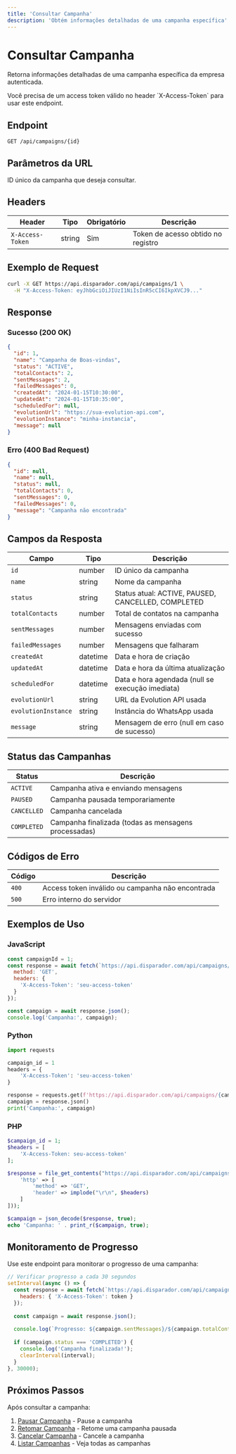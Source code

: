 ```yaml
---
title: 'Consultar Campanha'
description: 'Obtém informações detalhadas de uma campanha específica'
---
```


# Consultar Campanha

Retorna informações detalhadas de uma campanha específica da empresa autenticada.

<Note>
  Você precisa de um access token válido no header `X-Access-Token` para usar este endpoint.
</Note>

## Endpoint

```http
GET /api/campaigns/{id}
```

## Parâmetros da URL

<ParamField body="id" type="number" required={true}>
  ID único da campanha que deseja consultar.
</ParamField>

## Headers

| Header | Tipo | Obrigatório | Descrição |
|--------|------|-------------|-----------|
| `X-Access-Token` | string | Sim | Token de acesso obtido no registro |

## Exemplo de Request

```bash
curl -X GET https://api.disparador.com/api/campaigns/1 \
  -H "X-Access-Token: eyJhbGciOiJIUzI1NiIsInR5cCI6IkpXVCJ9..."
```

## Response

### Sucesso (200 OK)

```json
{
  "id": 1,
  "name": "Campanha de Boas-vindas",
  "status": "ACTIVE",
  "totalContacts": 2,
  "sentMessages": 2,
  "failedMessages": 0,
  "createdAt": "2024-01-15T10:30:00",
  "updatedAt": "2024-01-15T10:35:00",
  "scheduledFor": null,
  "evolutionUrl": "https://sua-evolution-api.com",
  "evolutionInstance": "minha-instancia",
  "message": null
}
```

### Erro (400 Bad Request)

```json
{
  "id": null,
  "name": null,
  "status": null,
  "totalContacts": 0,
  "sentMessages": 0,
  "failedMessages": 0,
  "message": "Campanha não encontrada"
}
```

## Campos da Resposta

| Campo | Tipo | Descrição |
|-------|------|-----------|
| `id` | number | ID único da campanha |
| `name` | string | Nome da campanha |
| `status` | string | Status atual: ACTIVE, PAUSED, CANCELLED, COMPLETED |
| `totalContacts` | number | Total de contatos na campanha |
| `sentMessages` | number | Mensagens enviadas com sucesso |
| `failedMessages` | number | Mensagens que falharam |
| `createdAt` | datetime | Data e hora de criação |
| `updatedAt` | datetime | Data e hora da última atualização |
| `scheduledFor` | datetime | Data e hora agendada (null se execução imediata) |
| `evolutionUrl` | string | URL da Evolution API usada |
| `evolutionInstance` | string | Instância do WhatsApp usada |
| `message` | string | Mensagem de erro (null em caso de sucesso) |

## Status das Campanhas

| Status | Descrição |
|--------|-----------|
| `ACTIVE` | Campanha ativa e enviando mensagens |
| `PAUSED` | Campanha pausada temporariamente |
| `CANCELLED` | Campanha cancelada |
| `COMPLETED` | Campanha finalizada (todas as mensagens processadas) |

## Códigos de Erro

| Código | Descrição |
|--------|-----------|
| `400` | Access token inválido ou campanha não encontrada |
| `500` | Erro interno do servidor |

## Exemplos de Uso

### JavaScript

```javascript
const campaignId = 1;
const response = await fetch(`https://api.disparador.com/api/campaigns/${campaignId}`, {
  method: 'GET',
  headers: {
    'X-Access-Token': 'seu-access-token'
  }
});

const campaign = await response.json();
console.log('Campanha:', campaign);
```

### Python

```python
import requests

campaign_id = 1
headers = {
    'X-Access-Token': 'seu-access-token'
}

response = requests.get(f'https://api.disparador.com/api/campaigns/{campaign_id}', headers=headers)
campaign = response.json()
print('Campanha:', campaign)
```

### PHP

```php
$campaign_id = 1;
$headers = [
    'X-Access-Token: seu-access-token'
];

$response = file_get_contents("https://api.disparador.com/api/campaigns/{$campaign_id}", false, stream_context_create([
    'http' => [
        'method' => 'GET',
        'header' => implode("\r\n", $headers)
    ]
]));

$campaign = json_decode($response, true);
echo 'Campanha: ' . print_r($campaign, true);
```

## Monitoramento de Progresso

Use este endpoint para monitorar o progresso de uma campanha:

```javascript
// Verificar progresso a cada 30 segundos
setInterval(async () => {
  const response = await fetch(`https://api.disparador.com/api/campaigns/${campaignId}`, {
    headers: { 'X-Access-Token': token }
  });
  
  const campaign = await response.json();
  
  console.log(`Progresso: ${campaign.sentMessages}/${campaign.totalContacts} mensagens enviadas`);
  
  if (campaign.status === 'COMPLETED') {
    console.log('Campanha finalizada!');
    clearInterval(interval);
  }
}, 30000);
```

## Próximos Passos

Após consultar a campanha:

1. [Pausar Campanha](/api-reference/campaigns/pause) - Pause a campanha
2. [Retomar Campanha](/api-reference/campaigns/resume) - Retome uma campanha pausada
3. [Cancelar Campanha](/api-reference/campaigns/cancel) - Cancele a campanha
4. [Listar Campanhas](/api-reference/campaigns/list) - Veja todas as campanhas 